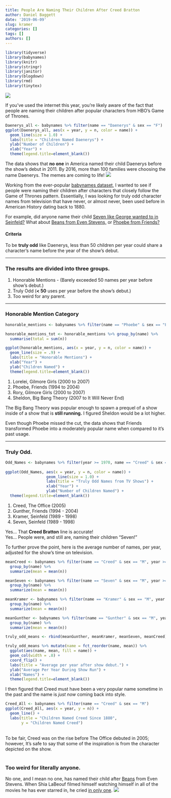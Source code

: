 ```yaml
---
title: People Are Naming Their Children After Creed Bratton 
author: Daniel Baggett
date: '2019-06-09'
slug: kramer
categories: []
tags: []
authors: []
---
```

```r
library(tidyverse)
library(babynames)
library(knitr)
library(stringr)
library(janitor)
library(blogdown)
library(rmd)
library(tinytex)
```
![](/post/2019-07-09-kramer_files/Creed.png)

If you've used the internet this year, you're likely aware of the fact that people are naming their children after popular characters from HBO's Game of Thrones. 

```r
Daenerys_all <- babynames %>% filter(name == "Daenerys" & sex == "F")
ggplot(Daenerys_all, aes(x = year, y = n, color = name)) + 
  geom_line(size = 1.0) +
  labs(title = "Children Named Daenerys") +
  ylab("Number of Children") +
  xlab("Year") +
  theme(legend.title=element_blank())
```

The data shows that **no one** in America named their child Daenerys before the show's debut in 2011. By 2016, more than 100 families were choosing the name Daenerys. The memes are coming to life! ![](/post/2019-07-09-kramer_files/Danny Meme.png)


Working from the ever-popular [babynames dataset](https://www.kaggle.com/kaggle/us-baby-names), I wanted to see if people were naming their children after characters that closely follow the Game of Thrones pattern. Essentially, I was looking for truly odd character names from television that have never, or almost never, been used before in American History dating back to 1880.

For example, did anyone name their child [Seven like George wanted to in Seinfeld?](https://www.youtube.com/watch?v=NRUdaWZ4FN0) What about [Beans from Even Stevens,](https://www.imdb.com/name/nm0493037/) or [Phoebe from Friends?](https://en.wikipedia.org/wiki/Phoebe_Buffay)

#### Criteria
  
To be **truly odd** like Daenerys, less than 50 children per year could share a character's name before the year of the show's debut. 

***
### The results are divided into three groups. 

1. Honorable Mentions - (Barely exceeded 50 names per year before show's debut.) 
2. Truly Odd  (**< 50** uses per year before the show's debut.)
3. Too weird for any parent.

***
### Honorable Mention Category
```r
honorable_mentions <- babynames %>% filter(name == "Phoebe" & sex == "F" | name == "Sheldon" & sex == "M" | name == "Rory" & sex == "F" | name == "Lorelei" & sex == "F", year >= 1950)

honorable_mentions_tot <- honorable_mentions %>% group_by(name) %>% 
  summarise(total = sum(n))

ggplot(honorable_mentions, aes(x = year, y = n, color = name)) + 
  geom_line(size = .9) +
  labs(title = "Honorable Mentions") +
  xlab("Year") +
  ylab("Children Named") +
  theme(legend.title=element_blank())
```

1. Lorelei, Gilmore Girls (2000 to 2007)
2. Phoebe, Friends (1994 to 2004)
3. Rory, Gilmore Girls (2000 to 2007)
4. Sheldon, Big Bang Theory (2007 to It Will Never End)

The Big Bang Theory was popular enough to spawn a prequel of a show inside of a show that is **still running.** I figured Sheldon would be a lot higher. 

Even though Phoebe missed the cut, the data shows that Friends transformed Phoebe into a moderately popular name when compared to it's past usage. 

***

### Truly Odd. 
```r
Odd_Names <- babynames %>% filter(year >= 1970, name == "Creed" & sex == "M" | name == "Gunther" & sex == "M" | name == "Kramer" & sex == "M" | name == "Seven" & sex == "M")
 
ggplot(Odd_Names, aes(x = year, y = n, color = name)) + 
                  geom_line(size = 1.0) +
                  labs(title = "Truly Odd Names from TV Shows") +
                  xlab("Year") +
                  ylab("Number of Children Named") +
  theme(legend.title=element_blank())
```

1. Creed, The Office (2005)
2. Gunther, Friends (1994 - 2004)
3. Kramer, Seinfeld (1989 - 1998)
4. Seven, Seinfeld (1989 - 1998)



Yes... That **Creed Bratton** line is accurate!
<br>
Yes... People were, and still are, naming their children "Seven!" 

To further prove the point, here is the average number of names, per year, adjusted for the show's time on television. 

```r
meanCreed <- babynames %>% filter(name == "Creed" & sex == "M", year >= 2005) %>% 
  group_by(name) %>% 
  summarize(mean = mean(n)) 

meanSeven <- babynames %>% filter(name == "Seven" & sex == "M", year >= 1989) %>% 
  group_by(name) %>% 
  summarize(mean = mean(n)) 

meanKramer <- babynames %>% filter(name == "Kramer" & sex == "M", year >= 1989 & year <= 1996) %>% 
  group_by(name) %>% 
  summarize(mean = mean(n)) 

meanGunther <- babynames %>% filter(name == "Gunther" & sex == "M", year >= 2005) %>% 
  group_by(name) %>% 
  summarize(mean = mean(n)) 

truly_odd_means <- rbind(meanGunther, meanKramer, meanSeven, meanCreed)

truly_odd_means %>% mutate(name = fct_reorder(name, mean)) %>% 
  ggplot(aes(name, mean, fill = name)) + 
  geom_col(width = .8) +
  coord_flip() +
  labs(title = "Average per year after show debut.") +
  ylab("Average Per Year During Show Run") +
  xlab("Names") +
  theme(legend.title=element_blank())

```


I then figured that Creed must have been a very popular name sometime in the past and the name is *just now* coming back into style.
<br/>

```r
Creed_All <- babynames %>% filter(name == "Creed" & sex == "M")
ggplot(Creed_All, aes(x = year, y = n)) + 
  geom_line() + 
  labs(title = "Children Named Creed Since 1880",
       y = "Children Named Creed")
```
<br/>
To be fair, Creed was on the rise before The Office debuted in 2005; however, It's safe to say that some of the inspiration is from the character depicted on the show.  
<br/>

### Too weird for literally anyone.  

No one, and I mean no one, has named their child after [Beans](https://www.youtube.com/watch?v=NXOISYS5ubY&t=29s) from Even Stevens. When Shia LaBeouf filmed himself watching himself in all of the movies he has ever starred in, he cried [in only one](https://www.youtube.com/watch?v=NXOISYS5ubY&t=29s). ![](/post/2019-07-09-kramer_files/Shia Crying.png)


